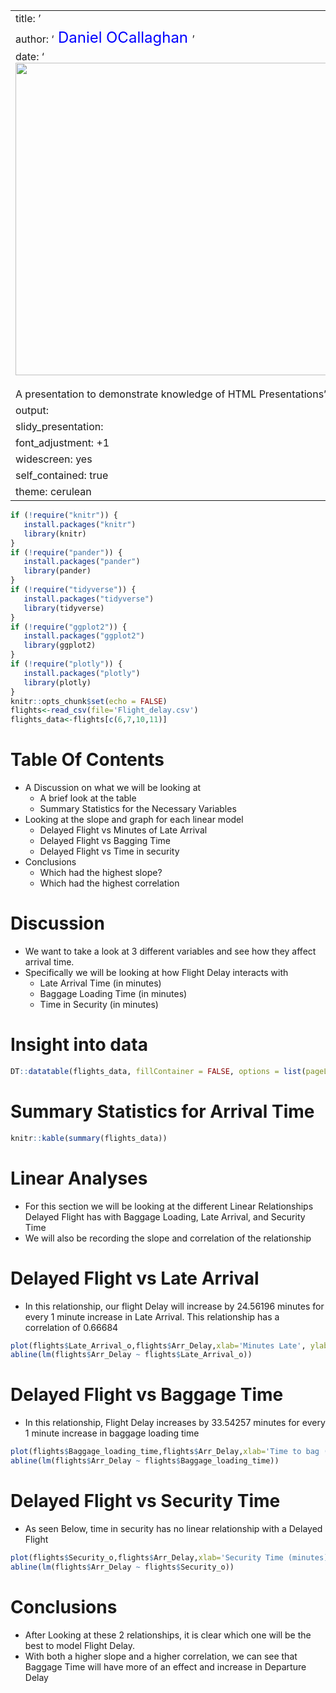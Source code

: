 
---
title: '<center>A Linear Analysis on Flight Delays</center>'
author:  '<font size = 5 color = "blue"> Daniel OCallaghan </font>'
date: '<img src="img/plane.png" width=500 length=500><br><br> A presentation to demonstrate knowledge of HTML Presentations'
output:
  slidy_presentation:
    font_adjustment: +1
    widescreen: yes
    self_contained: true
    theme: cerulean
---




```{r setup, include=FALSE}
if (!require("knitr")) {
   install.packages("knitr")
   library(knitr)
}
if (!require("pander")) {
   install.packages("pander")
   library(pander)
}
if (!require("tidyverse")) {
   install.packages("tidyverse")
   library(tidyverse)
}
if (!require("ggplot2")) {
   install.packages("ggplot2")
   library(ggplot2)
}
if (!require("plotly")) {
   install.packages("plotly")
   library(plotly)
}
knitr::opts_chunk$set(echo = FALSE)
flights<-read_csv(file='Flight_delay.csv')
flights_data<-flights[c(6,7,10,11)]
```


# Table Of Contents

- A Discussion on what we will be looking at
  - A brief look at the table
  - Summary Statistics for the Necessary Variables
- Looking at the slope and graph for each linear model
  - Delayed Flight vs Minutes of Late Arrival
  - Delayed Flight vs Bagging Time
  - Delayed Flight vs Time in security
- Conclusions
  - Which had the highest slope?
  - Which had the highest correlation


# Discussion {.bigger}

- We want to take a look at 3 different variables and see how they affect arrival time.
- Specifically we will be looking at how Flight Delay interacts with
  - Late Arrival Time (in minutes)
  - Baggage Loading Time (in minutes)
  - Time in Security (in minutes)

# Insight into data

```{r eval=requireNamespace("DT", quietly=TRUE)}
DT::datatable(flights_data, fillContainer = FALSE, options = list(pageLength = 10))
```

# Summary Statistics for Arrival Time

```{r}
knitr::kable(summary(flights_data))
```

# Linear Analyses {.bigger}

- For this section we will be looking at the different Linear Relationships Delayed Flight has with Baggage Loading, Late Arrival, and Security Time
- We will also be recording the slope and correlation of the relationship

# Delayed Flight vs Late Arrival

- In this relationship, our flight Delay will increase by 24.56196 minutes for every 1 minute increase in Late Arrival. This relationship has a correlation of 0.66684 

```{r, fig.align='center', fig.width=4, fig.height=4}
plot(flights$Late_Arrival_o,flights$Arr_Delay,xlab='Minutes Late', ylab= 'Flight Delay (mins)')
abline(lm(flights$Arr_Delay ~ flights$Late_Arrival_o))
```

# Delayed Flight vs Baggage Time

- In this relationship, Flight Delay increases by 33.54257 minutes for every 1 minute increase in baggage loading time 

```{r, fig.align='center', fig.width=4, fig.height=4}
plot(flights$Baggage_loading_time,flights$Arr_Delay,xlab='Time to bag (minutes)', ylab= 'Flight Delay (mins)')
abline(lm(flights$Arr_Delay ~ flights$Baggage_loading_time))
```

# Delayed Flight vs Security Time

- As seen Below, time in security has no linear relationship with a Delayed Flight

```{r, fig.align='center', fig.width=4, fig.height=4}
plot(flights$Security_o,flights$Arr_Delay,xlab='Security Time (minutes)', ylab= 'Delayed Flight (mins)')
abline(lm(flights$Arr_Delay ~ flights$Security_o))
```

# Conclusions

- After Looking at these 2 relationships, it is clear which one will be the best to model Flight Delay.
- With both a higher slope and a higher correlation, we can see that Baggage Time will have more of an effect and increase in Departure Delay
